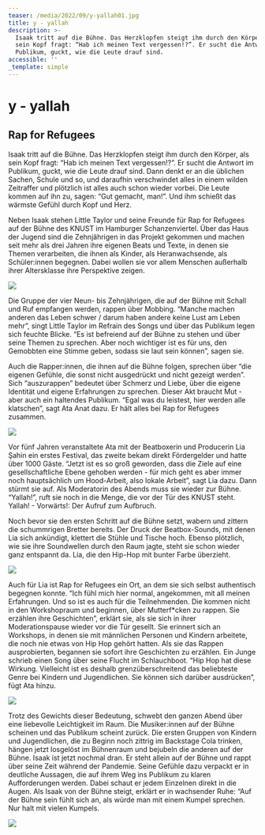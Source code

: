 ```yaml
---
teaser: /media/2022/09/y-yallah01.jpg
title: y - yallah
description: >-
  Isaak tritt auf die Bühne. Das Herzklopfen steigt ihm durch den Körper, als
  sein Kopf fragt: “Hab ich meinen Text vergessen!?”. Er sucht die Antwort im
  Publikum, guckt, wie die Leute drauf sind.
accessible: ''
_template: simple
---
```


# y - yallah

## Rap for Refugees

Isaak tritt auf die Bühne. Das Herzklopfen steigt ihm durch den Körper, als sein Kopf fragt: “Hab ich meinen Text vergessen!?”. Er sucht die Antwort im Publikum, guckt, wie die Leute drauf sind. Dann denkt er an die üblichen Sachen, Schule und so, und daraufhin verschwindet alles in einem wilden Zeitraffer und plötzlich ist alles auch schon wieder vorbei. Die Leute kommen auf ihn zu, sagen: “Gut gemacht, man!”. Und ihm schießt das wärmste Gefühl durch Kopf und Herz.

Neben Isaak stehen Little Taylor und seine Freunde für Rap for Refugees auf der Bühne des KNUST im Hamburger Schanzenviertel. Über das Haus der Jugend sind die Zehnjährigen in das Projekt gekommen und machen seit mehr als drei Jahren ihre eigenen Beats und Texte, in denen sie Themen verarbeiten, die ihnen als Kinder, als Heranwachsende, als Schüler:innen begegnen. Dabei wollen sie vor allem Menschen außerhalb ihrer Altersklasse ihre Perspektive zeigen.

![](/media/2022/09/01.jpg)

Die Gruppe der vier Neun- bis Zehnjährigen, die auf der Bühne mit Schall und Ruf empfangen werden, rappen über Mobbing. “Manche machen anderen das Leben schwer / darum haben andere keine Lust am Leben mehr”, singt Little Taylor im Refrain des Songs und über das Publikum legen sich feuchte Blicke. “Es ist befreiend auf der Bühne zu stehen und über seine Themen zu sprechen. Aber noch wichtiger ist es für uns, den Gemobbten eine Stimme geben, sodass sie laut sein können”, sagen sie.

Auch die Rapper:innen, die ihnen auf die Bühne folgen, sprechen über “die eigenen Gefühle, die sonst nicht ausgedrückt und nicht gezeigt werden”. Sich “auszurappen” bedeutet über Schmerz und Liebe, über die eigene Identität und eigene Erfahrungen zu sprechen. Dieser Akt braucht Mut - aber auch ein haltendes Publikum. “Egal was du leistest, hier werden alle klatschen”, sagt Ata Anat dazu. Er hält alles bei Rap for Refugees zusammen.

![](/media/2022/09/02.jpg)

Vor fünf Jahren veranstaltete Ata mit der Beatboxerin und Producerin Lia Şahin ein erstes Festival, das zweite bekam direkt Fördergelder und hatte über 1000 Gäste. “Jetzt ist es so groß geworden, dass die Ziele auf eine gesellschaftliche Ebene gehoben werden - für mich geht es aber immer noch hauptsächlich um Hood-Arbeit, also lokale Arbeit”, sagt Lia dazu. Dann stürmt sie auf. Als Moderatorin des Abends muss sie wieder zur Bühne. “Yallah!”, ruft sie noch in die Menge, die vor der Tür des KNUST steht. Yallah! - Vorwärts!: Der Aufruf zum Aufbruch.

Noch bevor sie den ersten Schritt auf die Bühne setzt, wabern und zittern die schummrigen Bretter bereits. Der Druck der Beatbox-Sounds, mit denen Lia sich ankündigt, klettert die Stühle und Tische hoch. Ebenso plötzlich, wie sie ihre Soundwellen durch den Raum jagte, steht sie schon wieder ganz entspannt da. Lia, die den Hip-Hop mit bunter Farbe überzieht.

![](/media/2022/09/03.jpg)

Auch für Lia ist Rap for Refugees ein Ort, an dem sie sich selbst authentisch begegnen konnte. “Ich fühl mich hier normal, angekommen, mit all meinen Erfahrungen. Und so ist es auch für die Teilnehmenden. Die kommen nicht in den Workshopraum und beginnen, über Mutterf\*cken zu rappen. Sie erzählen ihre Geschichten”, erklärt sie, als sie sich in ihrer Moderationspause wieder vor die Tür gesellt. Sie erinnert sich an Workshops, in denen sie mit männlichen Personen und Kindern arbeitete, die noch nie etwas von Hip Hop gehört hatten. Als sie das Rappen ausprobierten, begannen sie sofort ihre Geschichten zu erzählen. Ein Junge schrieb einen Song über seine Flucht im Schlauchboot. “Hip Hop hat diese Wirkung. Vielleicht ist es deshalb grenzüberschreitend das beliebteste Genre bei Kindern und Jugendlichen. Sie können sich darüber ausdrücken”, fügt Ata hinzu.

![](/media/2022/09/04.jpg)

Trotz des Gewichts dieser Bedeutung, schwebt den ganzen Abend über eine liebevolle Leichtigkeit im Raum. Die Musiker:innen auf der Bühne scheinen und das Publikum scheint zurück. Die ersten Gruppen von Kindern und Jugendlichen, die zu Beginn noch zittrig im Backstage Cola trinken, hängen jetzt losgelöst im Bühnenraum und bejubeln die anderen auf der Bühne. Isaak ist jetzt nochmal dran. Er steht allein auf der Bühne und rappt über seine Zeit während der Pandemie. Seine Gefühle dazu verpackt er in deutliche Aussagen, die auf ihrem Weg ins Publikum zu klaren Aufforderungen werden. Dabei schaut er jedem Einzelnen direkt in die Augen. Als Isaak von der Bühne steigt, erklärt er in wachsender Ruhe: “Auf der Bühne sein fühlt sich an, als würde man mit einem Kumpel sprechen. Nur halt mit vielen Kumpels.

![](/media/2022/09/05.jpg)
